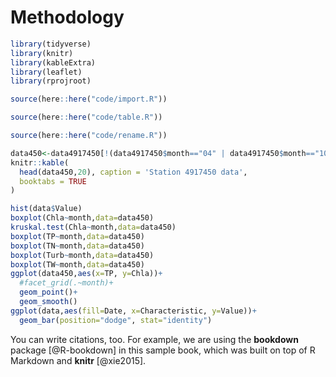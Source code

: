 # Methodology

```r
library(tidyverse)
library(knitr)
library(kableExtra)
library(leaflet)
library(rprojroot)
```

```r
source(here::here("code/import.R"))
```

```r
source(here::here("code/table.R"))
```

```r
source(here::here("code/rename.R"))
```

```r
data450<-data4917450[!(data4917450$month=="04" | data4917450$month=="10" | data4917450$month=="11"),]
knitr::kable(
  head(data450,20), caption = 'Station 4917450 data',
  booktabs = TRUE
)
```



```r
hist(data$Value)
boxplot(Chla~month,data=data450)
kruskal.test(Chla~month,data=data450)
boxplot(TP~month,data=data450)
boxplot(TN~month,data=data450)
boxplot(Turb~month,data=data450)
boxplot(TW~month,data=data450)
ggplot(data450,aes(x=TP, y=Chla))+
  #facet_grid(.~month)+
  geom_point()+
  geom_smooth()
ggplot(data,aes(fill=Date, x=Characteristic, y=Value))+
  geom_bar(position="dodge", stat="identity")
```



You can write citations, too. For example, we are using the **bookdown** package [@R-bookdown] in this sample book, which was built on top of R Markdown and **knitr** [@xie2015].
